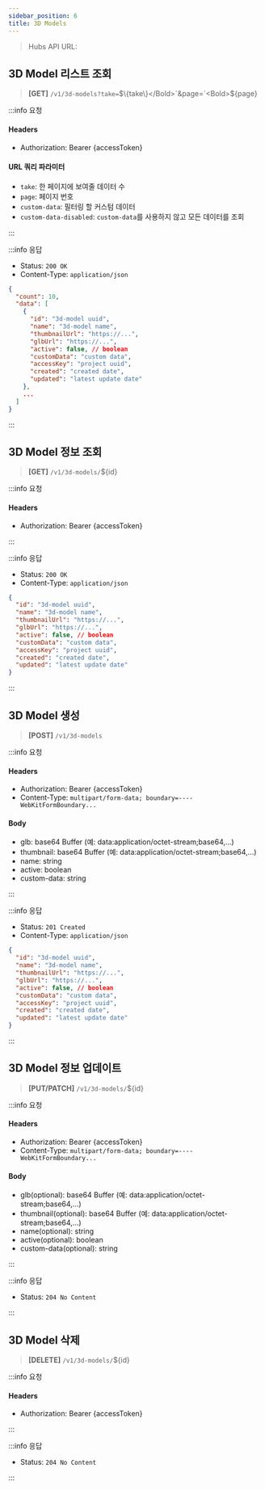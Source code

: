 ```yaml
---
sidebar_position: 6
title: 3D Models
---
```



> Hubs API URL: <a><APIUrl /></a>

## 3D Model 리스트 조회

> **[GET]** `/v1/3d-models?take=`<Bold>$\{take\}</Bold>`&page=`<Bold>$\{page\}</Bold>

:::info 요청

#### Headers
- Authorization: Bearer {accessToken}

#### URL 쿼리 파라미터
- `take`: 한 페이지에 보여줄 데이터 수
- `page`: 페이지 번호
- `custom-data`: 필터링 할 커스텀 데이터
- `custom-data-disabled`: `custom-data`를 사용하지 않고 모든 데이터를 조회

:::

:::info 응답

- Status: `200 OK`
- Content-Type: `application/json`

```json
{
  "count": 10,
  "data": [
    {
      "id": "3d-model uuid",
      "name": "3d-model name",
      "thumbnailUrl": "https://...",
      "glbUrl": "https://...",
      "active": false, // boolean
      "customData": "custom data",
      "accessKey": "project uuid",
      "created": "created date",
      "updated": "latest update date"
    },
    ...
  ]
}
```

:::

## 3D Model 정보 조회

> **[GET]** `/v1/3d-models/`<Bold>$\{id\}</Bold>

:::info 요청

#### Headers
- Authorization: Bearer {accessToken}

:::

:::info 응답

- Status: `200 OK`
- Content-Type: `application/json`

```json
{
  "id": "3d-model uuid",
  "name": "3d-model name",
  "thumbnailUrl": "https://...",
  "glbUrl": "https://...",
  "active": false, // boolean
  "customData": "custom data",
  "accessKey": "project uuid",
  "created": "created date",
  "updated": "latest update date"
}
```

:::

## 3D Model 생성

> **[POST]** `/v1/3d-models`

:::info 요청

#### Headers
- Authorization: Bearer {accessToken}
- Content-Type: `multipart/form-data; boundary=----WebKitFormBoundary...`

#### Body
- glb: base64 Buffer (예: data:application/octet-stream;base64,...)
- thumbnail: base64 Buffer (예: data:application/octet-stream;base64,...)
- name: string
- active: boolean
- custom-data: string

:::

:::info 응답

- Status: `201 Created`
- Content-Type: `application/json`

```json
{
  "id": "3d-model uuid",
  "name": "3d-model name",
  "thumbnailUrl": "https://...",
  "glbUrl": "https://...",
  "active": false, // boolean
  "customData": "custom data",
  "accessKey": "project uuid",
  "created": "created date",
  "updated": "latest update date"
}
```

:::

## 3D Model 정보 업데이트

> **[PUT/PATCH]** `/v1/3d-models/`<Bold>$\{id\}</Bold>

:::info 요청

#### Headers
- Authorization: Bearer {accessToken}
- Content-Type: `multipart/form-data; boundary=----WebKitFormBoundary...`

#### Body
- glb(optional): base64 Buffer (예: data:application/octet-stream;base64,...)
- thumbnail(optional): base64 Buffer (예: data:application/octet-stream;base64,...)
- name(optional): string
- active(optional): boolean
- custom-data(optional): string

:::

:::info 응답

- Status: `204 No Content`

:::

## 3D Model 삭제

> **[DELETE]** `/v1/3d-models/`<Bold>$\{id\}</Bold>

:::info 요청

#### Headers
- Authorization: Bearer {accessToken}

:::

:::info 응답

- Status: `204 No Content`

:::
